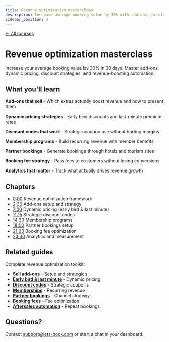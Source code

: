 ```yaml
---
title: Revenue optimization masterclass
description: Increase average booking value by 30% with add-ons, pricing, and automation
sidebar_position: 3
---
```



<div style={{marginBottom: '2rem'}}>
  <a href="/courses" style={{color: '#12c19b', textDecoration: 'none', fontWeight: '600', display: 'inline-flex', alignItems: 'center', gap: '0.5rem', transition: 'opacity 0.2s', background: 'none', padding: 0, border: 'none'}}>
    ← All courses
  </a>
</div>

# Revenue optimization masterclass

<VideoPlayer videoId="VIDEO_ID_HERE" title="Revenue optimization masterclass" />

Increase your average booking value by 30% in 30 days. Master add-ons, dynamic pricing, discount strategies, and revenue-boosting automation.

## What you'll learn

**Add-ons that sell** - Which extras actually boost revenue and how to present them

**Dynamic pricing strategies** - Early bird discounts and last-minute premium rates

**Discount codes that work** - Strategic coupon use without hurting margins

**Membership programs** - Build recurring revenue with member benefits

**Partner bookings** - Generate bookings through hotels and tourism sites

**Booking fee strategy** - Pass fees to customers without losing conversions

**Analytics that matter** - Track what actually drives revenue growth

## Chapters

- [0:00](https://www.youtube.com/watch?v=VIDEO_ID_HERE&t=0s) Revenue optimization framework
- [2:30](https://www.youtube.com/watch?v=VIDEO_ID_HERE&t=150s) Add-ons setup and strategy
- [7:00](https://www.youtube.com/watch?v=VIDEO_ID_HERE&t=420s) Dynamic pricing (early bird & last minute)
- [11:15](https://www.youtube.com/watch?v=VIDEO_ID_HERE&t=675s) Strategic discount codes
- [14:30](https://www.youtube.com/watch?v=VIDEO_ID_HERE&t=870s) Membership programs
- [18:00](https://www.youtube.com/watch?v=VIDEO_ID_HERE&t=1080s) Partner bookings setup
- [21:00](https://www.youtube.com/watch?v=VIDEO_ID_HERE&t=1260s) Booking fee optimization
- [23:30](https://www.youtube.com/watch?v=VIDEO_ID_HERE&t=1410s) Analytics and measurement

## Related guides

Complete revenue optimization toolkit:

- **[Sell add-ons](/guides/boost-revenue/sell-add-ons-and-extras)** - Setup and strategies
- **[Early bird & last minute](/guides/boost-revenue/set-early-bird-and-last-minute-pricing)** - Dynamic pricing
- **[Discount codes](/guides/boost-revenue/create-discount-codes-to-boost-bookings)** - Strategic coupons
- **[Memberships](/guides/boost-revenue/offer-memberships-or-subscriptions)** - Recurring revenue
- **[Partner bookings](/guides/boost-revenue/generate-bookings-through-partners)** - Channel strategy
- **[Booking fees](/guides/boost-revenue/shift-booking-fee)** - Fee optimization
- **[Aftersales automation](/guides/boost-revenue/automate-aftersales-and-loyalty)** - Repeat bookings

## Questions?

Contact [support@lets-book.com](mailto:support@lets-book.com) or start a chat in your dashboard.
